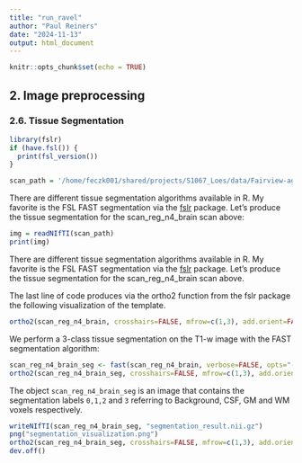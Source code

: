 ```yaml
---
title: "run_ravel"
author: "Paul Reiners"
date: "2024-11-13"
output: html_document
---
```


```r
knitr::opts_chunk$set(echo = TRUE)
```


## 2. Image preprocessing

### 2.6. Tissue Segmentation


```r
library(fslr)
if (have.fsl()) {
  print(fsl_version())
}
```
```r
scan_path = '/home/feczk001/shared/projects/S1067_Loes/data/Fairview-ag/anonymized/processed/sub-01_ses-01_space-MNI_brain_mprage.nii.gz'
```

There are different tissue segmentation algorithms available in R. My favorite is the FSL FAST segmentation via the [fslr](https://cran.r-project.org/web/packages/fslr/index.html) package. Let’s produce the tissue segmentation for the scan_reg_n4_brain scan above:

```r
img = readNIfTI(scan_path)
print(img)
```

There are different tissue segmentation algorithms available in R. My favorite is the FSL FAST segmentation via the [fslr](https://cran.r-project.org/web/packages/fslr/index.html) package. Let’s produce the tissue segmentation for the scan_reg_n4_brain scan above.

The last line of code produces via the ortho2 function from the fslr package the following visualization of the template.

```r
ortho2(scan_reg_n4_brain, crosshairs=FALSE, mfrow=c(1,3), add.orient=FALSE, ylim=c(0,400))
```
We perform a 3-class tissue segmentation on the T1-w image with the FAST segmentation algorithm:

```r
scan_reg_n4_brain_seg <- fast(scan_reg_n4_brain, verbose=FALSE, opts="-t 1 -n 3") 
ortho2(scan_reg_n4_brain_seg, crosshairs=FALSE, mfrow=c(1,3), add.orient=FALSE)
```

The object `scan_reg_n4_brain_seg` is an image that contains the segmentation labels `0,1,2` and `3` referring to Background, CSF, GM and WM voxels respectively.

```r
writeNIfTI(scan_reg_n4_brain_seg, "segmentation_result.nii.gz")
png("segmentation_visualization.png")
ortho2(scan_reg_n4_brain_seg, crosshairs=FALSE, mfrow=c(1,3), add.orient=FALSE)
dev.off()
```
